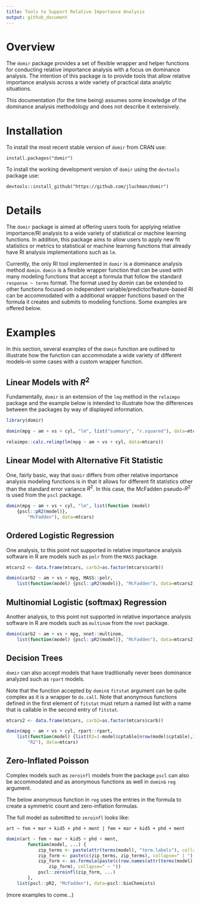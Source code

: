```yaml
---
title: Tools to Support Relative Importance Analysis
output: github_document
---
```




# Overview

The `domir` package provides a set of flexible wrapper and helper functions for 
conducting relative importance analysis with a focus on dominance analysis. 
The intention of this package is to provide tools that allow relative 
importance analysis across a wide variety of practical data analytic situations.

This documentation (for the time being) assumes some knowledge of the 
dominance analysis methodology and does not describe it extensively.

# Installation

To install the most recent stable version of `domir` from CRAN use:

`install.packages("domir")`

To install the working development version of `domir` using the `devtools` 
package use:

`devtools::install_github("https://github.com/jluchman/domir")`

# Details

The `domir` package is aimed at offering users tools for applying relative 
importance/RI analysis to a wide variety of statistical or machine learning 
functions.  In addition, this package aims to allow users to apply new 
fit statistics or metrics to statistical or machine learning 
functions that already have RI analysis implementations such as `lm`.

Currently, the only RI tool implemented in `domir` is a dominance analysis 
method `domin`. `domin` is a flexible wrapper function that can be used with 
many modeling functions that accept a formula that follow the 
standard `response ~ terms` format. The format used by domin can be extended 
to other functions focused on independent variable/predictor/feature-based RI 
can be accommodated with a additional wrapper functions based 
on the formula it creates and submits to modeling functions.  Some examples are
offered below.

# Examples

In this section, several examples of the `domin` function are outlined to 
illustrate how the function can accommodate a wide variety of different 
models--in some cases with a custom wrapper function.

## Linear Models with $R^2$

Fundamentally, `domir` is an extension of the `lmg` method in the 
`relaimpo` package and the example below is intended to illustrate how the 
differences between the packages by way of displayed information.

```r
library(domir)

domin(mpg ~ am + vs + cyl, "lm", list("summary", "r.squared"), data=mtcars)

relaimpo::calc.relimp(lm(mpg ~ am + vs + cyl, data=mtcars))
```

## Linear Model with Alternative Fit Statistic

One, fairly basic, way that `domir` differs from other relative importance 
analysis modeling functions is in that it allows for different fit statistics 
other than the standard error variance $R^2$.  In this case, the McFadden 
pseudo-$R^2$ is used from the `pscl` package.

```r
domin(mpg ~ am + vs + cyl, "lm", list(function (model) 
    {pscl::pR2(model)},
        "McFadden"), data=mtcars)
```

## Ordered Logistic Regression

One analysis, to this point not supported in relative importance analysis 
software in R are models such as `polr` from the `MASS` package.

```r
mtcars2 <- data.frame(mtcars, carb2=as.factor(mtcars$carb))

domin(carb2 ~ am + vs + mpg, MASS::polr, 
    list(function(model) {pscl::pR2(model)}, "McFadden"), data=mtcars2)
```

## Multinomial Logistic (softmax) Regression

Another analysis, to this point not supported in relative importance analysis 
software in R are models such as `multinom` from the `nnet` package.

```r
domin(carb2 ~ am + vs + mpg, nnet::multinom, 
    list(function(model) {pscl::pR2(model)}, "McFadden"), data=mtcars2)
```

## Decision Trees

`domir` can also accept models that have traditionally never been dominance 
analyzed such as `rpart` models.

Note that the function accepted by `domin`s `fitstat` argument can be 
quite complex as it is a wrapper to `do.call`.  Note that anonymous 
functions defined in the first element of `fitstat` must return a named 
list with a name that is callable in the second entry of `fitstat`.

```r
mtcars2 <- data.frame(mtcars, carb2=as.factor(mtcars$carb))

domin(mpg ~ am + vs + cyl, rpart::rpart, 
    list(function(model) {list(R2=1-model$cptable[nrow(model$cptable),3])}, 
        "R2"), data=mtcars)
```

## Zero-Inflated Poisson

Complex models such as `zeroinfl` models from the package `pscl` can also 
be accommodated and as anonymous functions as well in `domin`s `reg` argument.

The below anonymous function in `reg` uses the entries in the formula to 
create a symmetric count and zero-inflation formulas.

The full model as submitted to `zeroinfl` looks like:

`art ~ fem + mar + kid5 + phd + ment | fem + mar + kid5 + phd + ment`

```r
domin(art ~ fem + mar + kid5 + phd + ment, 
        function(model, ...) {
            zip_terms <- paste(attr(terms(model), "term.labels"), collapse=" + ")
            zip_form <- paste(c(zip_terms, zip_terms), collapse=" | ")
            zip_form <- as.formula(paste(c(row.names(attr(terms(model), "factors"))[1], 
                zip_form), collapse=" ~ "))
            pscl::zeroinfl(zip_form, ...)
        },
    list(pscl::pR2, "McFadden"), data=pscl::bioChemists)

```

(more examples to come...)
